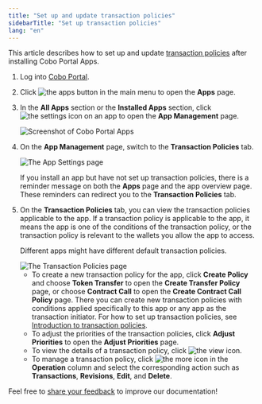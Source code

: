 ```yaml
---
title: "Set up and update transaction policies"
sidebarTitle: "Set up transaction policies"
lang: "en"
---
```


This article describes how to set up and update [transaction policies](/en/portal/risk-controls/tx-policies-overview) after installing Cobo Portal Apps.

1. Log into [Cobo Portal](https://portal.cobo.com/login).

2. Click <img src="/en/images/common/icon_apps.svg" className="icon" alt="the apps button"></img> in the main menu to open the **Apps** page.

3. In the **All Apps** section or the **Installed Apps** section, click <img src="/en/images/common/icon_advanced.svg" className="icon" alt="the settings icon"></img> on an app to open the **App Management** page.

    <img src="/en/images/portal-apps/app-overview-installed.png" className="screenshot_full_screen" alt="Screenshot of Cobo Portal Apps" />

4. On the **App Management** page, switch to the **Transaction Policies** tab.

    <img src="/en/images/portal-apps/app-settings.png" className="screenshot_full_screen" alt="The App Settings page" />

    <Info>If you install an app but have not set up transaction policies, there is a reminder message on both the <b>Apps</b> page and the app overview page. These reminders can redirect you to the <b>Transaction Policies</b> tab.</Info>

5. On the **Transaction Policies** tab, you can view the transaction policies applicable to the app. If a transaction policy is applicable to the app, it means the app is one of the conditions of the transaction policy, or the transaction policy is relevant to the wallets you allow the app to access.
    
    <Note>Different apps might have different default transaction policies.</Note>

    <img src="/en/images/portal-apps/transaction-policies.png" className="screenshot_full_screen" alt="The Transaction Policies page" />

    - To create a new transaction policy for the app, click **Create Policy** and choose **Token Transfer** to open the **Create Transfer Policy** page, or choose **Contract Call** to open the **Create Contract Call Policy** page. There you can create new transaction policies with conditions applied specifically to this app or any app as the transaction initiator. For how to set up transaction policies, see [Introduction to transaction policies](/en/portal/risk-controls/tx-policies-overview).
    - To adjust the priorities of the transaction policies, click **Adjust Priorities** to open the **Adjust Priorities** page.
    - To view the details of a transaction policy, click <img src="/en/images/common/icon_view.svg" className="icon" alt="the view icon"></img>.
    - To manage a transaction policy, click <img src="/en/images/common/icon_more.svg" className="icon" alt="the more icon"></img> in the **Operation** column and select the corresponding action such as **Transactions**, **Revisions**, **Edit**, and **Delete**.

<Tip>Feel free to [share your feedback](https://forms.zohopublic.com/cobo/form/DocumentFeedbackForm/formperma/QvLOhxJv1_JMsJ-1dleZ8Itb_7rzN-LtgvsDdxosoVI?referrername=manuals) to improve our documentation!</Tip>